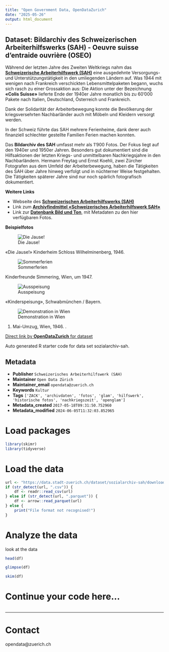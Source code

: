 ```yaml
---
title: "Open Government Data, OpenDataZurich"
date: "2025-05-26"
output: html_document
---
```


## Dataset: Bildarchiv des Schweizerischen Arbeiterhilfswerks (SAH) - Oeuvre suisse d'entraide ouvrière (OSEO)

Während der letzten Jahre des Zweiten Weltkriegs nahm das [**Schweizerische Arbeiterhilfswerk (SAH)**](http://www.sah-schweiz.ch/) eine ausgedehnte Versorgungs- und Unterstützungstätigkeit in den umliegenden Ländern auf. Was 1944 mit wenigen nach Frankreich verschickten Lebensmittelpaketen begann, wuchs sich rasch zu einer Grossaktion aus: Die Aktion unter der Bezeichnung **«Colis Suisse»** lieferte Ende der 1940er Jahre monatlich bis zu 60'000 Pakete nach Italien, Deutschland, Österreich und Frankreich. 

Dank der Solidarität der Arbeiterbewegung konnte die Bevölkerung der kriegsversehrten Nachbarländer auch mit Möbeln und Kleidern versorgt werden. 

In der Schweiz führte das SAH mehrere Ferienheime, dank derer auch finanziell schlechter gestellte Familien Ferien machen konnten. 

Das **Bildarchiv des SAH** umfasst mehr als 1'900 Fotos. Der Fokus liegt auf den 1940er und 1950er Jahren. Besonders gut dokumentiert sind die Hilfsaktionen der letzten Kriegs- und unmittelbaren Nachkriegsjahre in den Nachbarländern. Hermann Freytag und Ernst Koehli, zwei Zürcher Fotografen aus dem Umfeld der Arbeiterbewegung, haben die Tätigkeiten des SAH über Jahre hinweg verfolgt und in nüchterner Weise festgehalten. Die Tätigkeiten späterer Jahre sind nur noch spärlich fotografisch dokumentiert.

**Weitere Links**

- Webseite des [**Schweizerischen Arbeiterhilfswerks (SAH)**](http://www.sah-schweiz.ch/)
- Link zum [**Archivfindmittel «Schweizerisches Arbeiterhilfswerk SAH»**](http://www.findmittel.ch/archive/archNeu/ar20.html)
- Link zur [**Datenbank Bild und Ton**](http://www.bild-video-ton.ch//bestand/signatur/F_5025), mit  Metadaten zu den hier verfügbaren Fotos.

**Beispielfotos**

 
![Die Jause!](http://statistik.stadt-zuerich.ch/modules/ogd_bspe/stadtarchiv_ogd/sozialarchiv/sah/ChildrenEating_5025-Fb-242.jpg) 

«Die Jause!» Kinderheim Schloss Wilhelminenberg, 1946.

![Sommerferien](http://statistik.stadt-zuerich.ch/modules/ogd_bspe/stadtarchiv_ogd/sozialarchiv/sah/Sommer_5025-Fb-217.jpg)

Kinderfreunde Simmering, Wien, um 1947.

![Ausspeisung](http://statistik.stadt-zuerich.ch/modules/ogd_bspe/stadtarchiv_ogd/sozialarchiv/sah/Ausspeisung_5025-Fb-280.jpg)

«Kinderspeisung», Schwabmünchen / Bayern.

![Demonstration in Wien](http://statistik.stadt-zuerich.ch/modules/ogd_bspe/stadtarchiv_ogd/sozialarchiv/sah/SozDemo_5025-Fb-262.jpg)

1. Mai-Umzug, Wien, 1946.
.

[Direct link by **OpenDataZurich** for dataset](https://data.stadt-zuerich.ch/dataset/sozialarchiv-sah)

Auto generated R starter code for data set sozialarchiv-sah.

## Metadata

- **Publisher** `Schweizerisches Arbeiterhilfswerk (SAH)`
- **Maintainer** `Open Data Zürich`
- **Maintainer_email** `opendata@zuerich.ch`
- **Keywords** `Kultur`
- **Tags** `['ZACK', 'archivdaten', 'fotos', 'glam', 'hilfswerk', 'historische fotos', 'nachkriegszeit', 'openglam']`
- **Metadata_created** `2017-05-18T09:31:50.752960`
- **Metadata_modified** `2024-06-05T11:32:03.852965`


# Load packages

```r
library(skimr)
library(tidyverse)
```

# Load the data

```r
url <- "https://data.stadt-zuerich.ch/dataset/sozialarchiv-sah/download/Metadaten_Fotografien_Sammlung_F_2025.csv"
if (str_detect(url, ".csv")) {
    df <- readr::read_csv(url)
} else if (str_detect(url, ".parquet")) {
    df <- arrow::read_parquet(url)
} else {
    print("File format not recognised!")
}
```

# Analyze the data

look at the data
```r
head(df)
```

```r
glimpse(df)
```

```r
skim(df)
```

# Continue your code here...

```r

```

------------------------------------------------------------------------

# Contact

opendata@zuerich.ch
